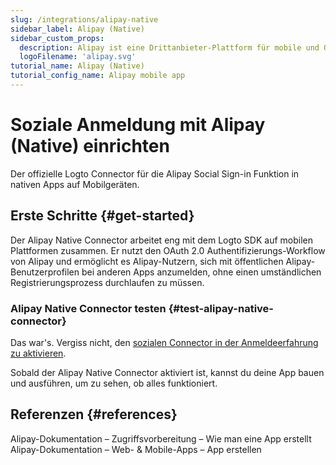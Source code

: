 ```yaml
---
slug: /integrations/alipay-native
sidebar_label: Alipay (Native)
sidebar_custom_props:
  description: Alipay ist eine Drittanbieter-Plattform für mobile und Online-Zahlungen.
  logoFilename: 'alipay.svg'
tutorial_name: Alipay (Native)
tutorial_config_name: Alipay mobile app
---
```




# Soziale Anmeldung mit Alipay (Native) einrichten

Der offizielle Logto Connector für die Alipay Social Sign-in Funktion in nativen Apps auf Mobilgeräten.

<GuideTip />

## Erste Schritte \{#get-started}

Der Alipay Native Connector arbeitet eng mit dem Logto SDK auf mobilen Plattformen zusammen. Er nutzt den OAuth 2.0 Authentifizierungs-Workflow von Alipay und ermöglicht es Alipay-Nutzern, sich mit öffentlichen Alipay-Benutzerprofilen bei anderen Apps anzumelden, ohne einen umständlichen Registrierungsprozess durchlaufen zu müssen.

<Integration />

### Alipay Native Connector testen \{#test-alipay-native-connector}

Das war's. Vergiss nicht, den [sozialen Connector in der Anmeldeerfahrung zu aktivieren](/connectors/social-connectors/#enable-social-sign-in).

Sobald der Alipay Native Connector aktiviert ist, kannst du deine App bauen und ausführen, um zu sehen, ob alles funktioniert.

## Referenzen \{#references}

<Url href="https://opendocs.alipay.com/support/01rau6">
  Alipay-Dokumentation – Zugriffsvorbereitung – Wie man eine App erstellt
</Url>

<Url href="https://opendocs.alipay.com/open/200/105310">
  Alipay-Dokumentation – Web- & Mobile-Apps – App erstellen
</Url>

